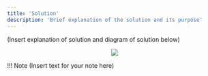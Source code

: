 ```yaml
---
title: 'Solution'
description: 'Brief explanation of the solution and its purpose'
---
```

(Insert explanation of solution and diagram of solution below)

<p align="center">
  <img  src="Images/PlaceholderImage.png">
</p>



!!! Note
    (Insert text for your note here)
